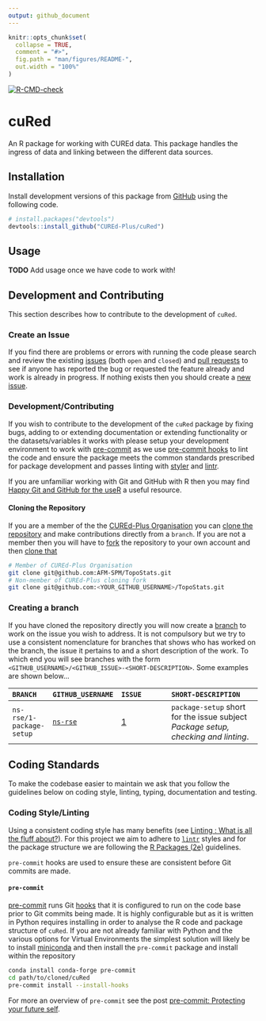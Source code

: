 ```yaml
---
output: github_document
---
```


<!-- README.md is generated from README.Rmd. Please edit that file -->

```r
knitr::opts_chunk$set(
  collapse = TRUE,
  comment = "#>",
  fig.path = "man/figures/README-",
  out.width = "100%"
)
```

<!-- badges: start -->
[![R-CMD-check](https://github.com/CUREd-Plus/cuRed/actions/workflows/R-CMD-check.yaml/badge.svg)](https://github.com/CUREd-Plus/cuRed/actions/workflows/R-CMD-check.yaml)

<!-- badges: end -->

# cuRed

An R package for working with CUREd data. This package handles the ingress of data and linking between the different data sources.


## Installation

Install development versions of this package from [GitHub](https://github.com/) using the following code.

``` r
# install.packages("devtools")
devtools::install_github("CUREd-Plus/cuRed")
```

## Usage

**TODO** Add usage once we have code to work with!

## Development and Contributing

This section describes how to contribute to the development of `cuRed`.

### Create an Issue

If you find there are problems or errors with running the code please search and review the existing
[issues](https://github.com/CUREd-Plus/cuRed/issues) (both `open` and `closed`) and [pull
requests](https://github.com/CUREd-Plus/cuRed/pulls) to see if anyone has reported the bug or requested the feature
already and work is already in progress. If nothing exists then you should create a [new
issue](https://github.com/CUREd-Plus/cuRed/issues/new).


### Development/Contributing

If you wish to contribute to the development of the `cuRed` package by fixing bugs, adding to or extending documentation
or extending functionality or the datasets/variables it works with please setup your development environment to work
with [pre-commit](https://pre-commit.com/) as we use [pre-commit hooks](https://pre-commit.com/hooks.html) to lint the
code and ensure the package meets the common standards prescribed for package development and passes linting with
[styler](https://styler.r-lib.org/) and [lintr](https://lintr.r-lib.org/).

If you are unfamiliar working with Git and GitHub with R then you may find [Happy Git and GitHub for the
useR](https://happygitwithr.com/) a useful resource.

#### Cloning the Repository

If you are a member of the the [CUREd-Plus Organisation](https://github.com/CUREd-Plus/) you can  [clone the
repository](https://docs.github.com/en/repositories/creating-and-managing-repositories/cloning-a-repository) and make
contributions directly from a `branch`. If you are not a member then you will have to
[fork](https://docs.github.com/en/get-started/quickstart/fork-a-repo) the repository to your own account and then [clone
that](https://docs.github.com/en/repositories/creating-and-managing-repositories/cloning-a-repository)


```bash
# Member of CUREd-Plus Organisation
git clone git@github.com:AFM-SPM/TopoStats.git
# Non-member of CUREd-Plus cloning fork
git clone git@github.com:<YOUR_GITHUB_USERNAME>/TopoStats.git
```

### Creating a branch

If you have cloned the repository directly you will now create a
[branch](https://git-scm.com/book/en/v2/Git-Branching-Basic-Branching-and-Merging) to work on the issue you wish to
address. It is not compulsory but we try to use a consistent nomenclature for branches that shows who has worked on the
branch, the issue it pertains to and a short description of the work. To which end you will see branches with the form
`<GITHUB_USERNAME>/<GITHUB_ISSUE>-<SHORT-DESCRIPTION>`. Some examples are shown below...

| `BRANCH`                 | `GITHUB_USERNAME`                     | `ISSUE`                                           | `SHORT-DESCRIPTION`                                                                                         |
|:-------------------------|:--------------------------------------|:--------------------------------------------------|:-----------------------------------------------------------------------------------------|
| `ns-rse/1-package-setup` | [`ns-rse`](https://github.com/ns-rse) | [1](https://github.com/CUREd-Plus/cuRed/issues/1) | `package-setup` short for the issue subject _Package setup, checking and linting_. |


## Coding Standards

To make the codebase easier to maintain we ask that you follow the guidelines below on coding style, linting, typing,
documentation and testing.

### Coding Style/Linting

Using a consistent coding style has many benefits (see [Linting : What is all the fluff
about?](https://rse.shef.ac.uk/blog/2022-04-19-linting/)). For this project we aim to adhere to
[`lintr`](https://github.com/r-lib/lintr/) styles and for the package structure we are following the [R Packages
(2e)](https://r-pkgs.org/) guidelines.

`pre-commit` hooks are used to ensure these are consistent before Git commits are made.

#### `pre-commit`

[pre-commit](https://pre-commit.com/) runs Git [hooks](https://git-scm.com/book/en/v2/Customizing-Git-Git-Hooks) that it
is configured to run on the code base prior to Git commits being made. It is highly configurable but as it is written in
Python requires installing in order to analyse the R code and package structure of `cuRed`. If you are not already
familiar with Python and the various options for Virtual Environments the simplest solution will likely be to install
[miniconda](https://docs.conda.io/en/latest/miniconda.html) and then install the `pre-commit` package and install within
the repository


```bash
conda install conda-forge pre-commit
cd path/to/cloned/cuRed
pre-commit install --install-hooks
```


For more an overview of `pre-commit` see the post [pre-commit: Protecting your future
self](https://rse.shef.ac.uk/blog/pre-commit/).
